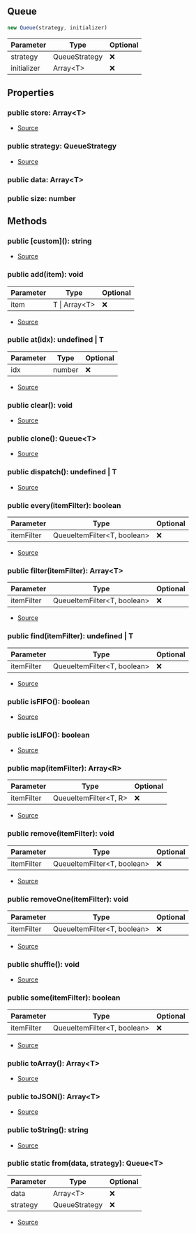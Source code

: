 ## Queue


```typescript
new Queue(strategy, initializer)
```
| Parameter | Type | Optional |
| ----------- | ----------- | ----------- |
| strategy | QueueStrategy | ❌ |
| initializer | Array\<T> | ❌ |


## Properties
### public store: Array\<T>
- [Source](https://github.com/Androz2091/discord-player/blob/72b264e/packages/utils/src/Queue.ts#L8)
### public strategy: QueueStrategy
- [Source](https://github.com/Androz2091/discord-player/blob/72b264e/packages/utils/src/Queue.ts#L9)
### public data: Array\<T>

### public size: number


## Methods
### public \[custom](): string
- [Source](https://github.com/Androz2091/discord-player/blob/72b264e/packages/utils/src/Queue.ts#L123)
### public add(item): void
| Parameter | Type | Optional |
| ----------- | ----------- | ----------- |
| item | T \| Array\<T> | ❌ |


- [Source](https://github.com/Androz2091/discord-player/blob/72b264e/packages/utils/src/Queue.ts#L36)
### public at(idx): undefined \| T
| Parameter | Type | Optional |
| ----------- | ----------- | ----------- |
| idx | number | ❌ |


- [Source](https://github.com/Androz2091/discord-player/blob/72b264e/packages/utils/src/Queue.ts#L94)
### public clear(): void
- [Source](https://github.com/Androz2091/discord-player/blob/72b264e/packages/utils/src/Queue.ts#L52)
### public clone(): Queue\<T>
- [Source](https://github.com/Androz2091/discord-player/blob/72b264e/packages/utils/src/Queue.ts#L103)
### public dispatch(): undefined \| T
- [Source](https://github.com/Androz2091/discord-player/blob/72b264e/packages/utils/src/Queue.ts#L99)
### public every(itemFilter): boolean
| Parameter | Type | Optional |
| ----------- | ----------- | ----------- |
| itemFilter | QueueItemFilter\<T, boolean> | ❌ |


- [Source](https://github.com/Androz2091/discord-player/blob/72b264e/packages/utils/src/Queue.ts#L85)
### public filter(itemFilter): Array\<T>
| Parameter | Type | Optional |
| ----------- | ----------- | ----------- |
| itemFilter | QueueItemFilter\<T, boolean> | ❌ |


- [Source](https://github.com/Androz2091/discord-player/blob/72b264e/packages/utils/src/Queue.ts#L77)
### public find(itemFilter): undefined \| T
| Parameter | Type | Optional |
| ----------- | ----------- | ----------- |
| itemFilter | QueueItemFilter\<T, boolean> | ❌ |


- [Source](https://github.com/Androz2091/discord-player/blob/72b264e/packages/utils/src/Queue.ts#L73)
### public isFIFO(): boolean
- [Source](https://github.com/Androz2091/discord-player/blob/72b264e/packages/utils/src/Queue.ts#L28)
### public isLIFO(): boolean
- [Source](https://github.com/Androz2091/discord-player/blob/72b264e/packages/utils/src/Queue.ts#L32)
### public map(itemFilter): Array\<R>
| Parameter | Type | Optional |
| ----------- | ----------- | ----------- |
| itemFilter | QueueItemFilter\<T, R> | ❌ |


- [Source](https://github.com/Androz2091/discord-player/blob/72b264e/packages/utils/src/Queue.ts#L89)
### public remove(itemFilter): void
| Parameter | Type | Optional |
| ----------- | ----------- | ----------- |
| itemFilter | QueueItemFilter\<T, boolean> | ❌ |


- [Source](https://github.com/Androz2091/discord-player/blob/72b264e/packages/utils/src/Queue.ts#L63)
### public removeOne(itemFilter): void
| Parameter | Type | Optional |
| ----------- | ----------- | ----------- |
| itemFilter | QueueItemFilter\<T, boolean> | ❌ |


- [Source](https://github.com/Androz2091/discord-player/blob/72b264e/packages/utils/src/Queue.ts#L68)
### public shuffle(): void
- [Source](https://github.com/Androz2091/discord-player/blob/72b264e/packages/utils/src/Queue.ts#L56)
### public some(itemFilter): boolean
| Parameter | Type | Optional |
| ----------- | ----------- | ----------- |
| itemFilter | QueueItemFilter\<T, boolean> | ❌ |


- [Source](https://github.com/Androz2091/discord-player/blob/72b264e/packages/utils/src/Queue.ts#L81)
### public toArray(): Array\<T>
- [Source](https://github.com/Androz2091/discord-player/blob/72b264e/packages/utils/src/Queue.ts#L115)
### public toJSON(): Array\<T>
- [Source](https://github.com/Androz2091/discord-player/blob/72b264e/packages/utils/src/Queue.ts#L119)
### public toString(): string
- [Source](https://github.com/Androz2091/discord-player/blob/72b264e/packages/utils/src/Queue.ts#L111)
### public static from(data, strategy): Queue\<T>
| Parameter | Type | Optional |
| ----------- | ----------- | ----------- |
| data | Array\<T> | ❌ |
| strategy | QueueStrategy | ❌ |


- [Source](https://github.com/Androz2091/discord-player/blob/72b264e/packages/utils/src/Queue.ts#L24)